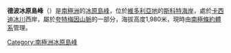 {{Coord|77|45|S|160|4|E|source:GNIS|display=title}}

'''德波冰原島峰'''（{{lang-en|Depot Nunatak}}）是[[南極洲|南極洲]]的[[冰原島峰|冰原島峰]]，位於[[維多利亞地|維多利亞地]]的[[斯科特海岸|斯科特海岸]]，處於[[卡西迪冰川|卡西迪冰川]]西岸，屬於[[夸特梅因山脈|夸特梅因山脈]]的一部分，海拔高度1,980米，現時由[[南極條約體系|南極條約體系]]管理。

{{DEFAULTSORT:Depot Nunatak}}
[[Category:南極洲冰原島峰|Category:南極洲冰原島峰]]


{{ScottCoast-geo-stub}}
